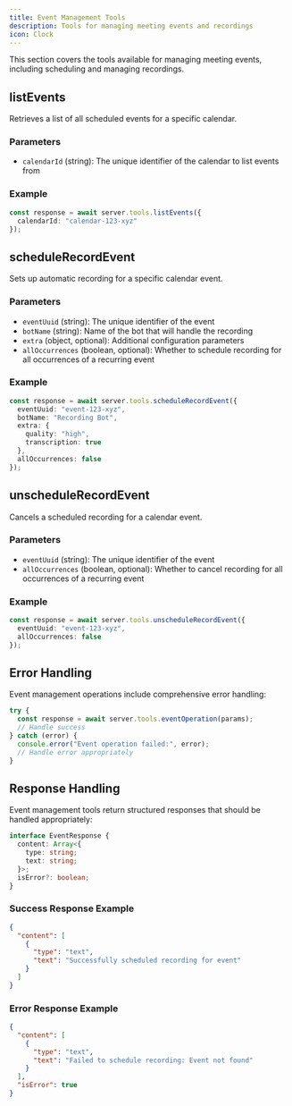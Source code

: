 ```yaml
---
title: Event Management Tools
description: Tools for managing meeting events and recordings
icon: Clock
---
```


This section covers the tools available for managing meeting events, including scheduling and managing recordings.

## listEvents

Retrieves a list of all scheduled events for a specific calendar.

### Parameters
- `calendarId` (string): The unique identifier of the calendar to list events from

### Example
```typescript
const response = await server.tools.listEvents({
  calendarId: "calendar-123-xyz"
});
```

## scheduleRecordEvent

Sets up automatic recording for a specific calendar event.

### Parameters
- `eventUuid` (string): The unique identifier of the event
- `botName` (string): Name of the bot that will handle the recording
- `extra` (object, optional): Additional configuration parameters
- `allOccurrences` (boolean, optional): Whether to schedule recording for all occurrences of a recurring event

### Example
```typescript
const response = await server.tools.scheduleRecordEvent({
  eventUuid: "event-123-xyz",
  botName: "Recording Bot",
  extra: {
    quality: "high",
    transcription: true
  },
  allOccurrences: false
});
```

## unscheduleRecordEvent

Cancels a scheduled recording for a calendar event.

### Parameters
- `eventUuid` (string): The unique identifier of the event
- `allOccurrences` (boolean, optional): Whether to cancel recording for all occurrences of a recurring event

### Example
```typescript
const response = await server.tools.unscheduleRecordEvent({
  eventUuid: "event-123-xyz",
  allOccurrences: false
});
```

## Error Handling

Event management operations include comprehensive error handling:

```typescript
try {
  const response = await server.tools.eventOperation(params);
  // Handle success
} catch (error) {
  console.error("Event operation failed:", error);
  // Handle error appropriately
}
```

## Response Handling

Event management tools return structured responses that should be handled appropriately:

```typescript
interface EventResponse {
  content: Array<{
    type: string;
    text: string;
  }>;
  isError?: boolean;
}
```

### Success Response Example
```json
{
  "content": [
    {
      "type": "text",
      "text": "Successfully scheduled recording for event"
    }
  ]
}
```

### Error Response Example
```json
{
  "content": [
    {
      "type": "text",
      "text": "Failed to schedule recording: Event not found"
    }
  ],
  "isError": true
}
``` 